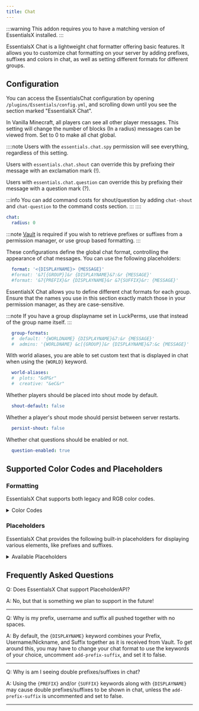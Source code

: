 ```yaml
---
title: Chat
---
```

:::warning
This addon requires you to have a matching version of EssentialsX installed.
:::

EssentialsX Chat is a lightweight chat formatter offering basic features. It allows you to customize chat formatting on
your server by adding prefixes, suffixes and colors in chat, as well as setting different formats for different groups.

## Configuration
You can access the EssentialsChat configuration by opening `/plugins/Essentials/config.yml`, and scrolling down until
you see the section marked "EssentialsX Chat".

In Vanilla Minecraft, all players can see all other player messages. This setting will change the number of blocks (In
a radius) messages can be viewed from. Set to 0 to make all chat global.

::::note
Users with the `essentials.chat.spy` permission will see everything, regardless of this setting.

Users with `essentials.chat.shout` can override this by prefixing their message with an exclamation mark (!).

Users with `essentials.chat.question` can override this by prefixing their message with a question mark (?).

:::info
You can add command costs for shout/question by adding `chat-shout` and `chat-question` to the command costs section.
:::
::::

```yaml
chat:
  radius: 0
```

:::note
[Vault](https://github.com/milkbowl/Vault) is required if you wish to retrieve prefixes or suffixes from a permission manager, or use group based formatting.
:::

These configurations define the global chat format, controlling the appearance of chat messages. You can use the
following placeholders:

```yaml
  format: '<{DISPLAYNAME}> {MESSAGE}'
  #format: '&7[{GROUP}]&r {DISPLAYNAME}&7:&r {MESSAGE}'
  #format: '&7{PREFIX}&r {DISPLAYNAME}&r &7{SUFFIX}&r: {MESSAGE}'
```

EssentialsX Chat allows you to define different chat formats for each group. Ensure that the names you use in this
section exactly match those in your permission manager, as they are case-sensitive.

:::note
If you have a group displayname set in LuckPerms, use that instead of the group name itself.
:::

```yaml
  group-formats:
  #  default: '{WORLDNAME} {DISPLAYNAME}&7:&r {MESSAGE}'
  #  admins: '{WORLDNAME} &c[{GROUP}]&r {DISPLAYNAME}&7:&c {MESSAGE}'
```


With world aliases, you are able to set custom text that is displayed in chat when using the `{WORLD}` keyword.
```yaml
  world-aliases:
  #  plots: "&dP&r"
  #  creative: "&eC&r"
```

Whether players should be placed into shout mode by default.
```yaml
  shout-default: false
```

Whether a player's shout mode should persist between server restarts.
```yaml
  persist-shout: false
```

Whether chat questions should be enabled or not.
```yaml
  question-enabled: true
```

## Supported Color Codes and Placeholders

### Formatting

EssentialsX Chat supports both legacy and RGB color codes.

<details>
    <summary>
        Color Codes
    </summary>
    <div>
        <h2>Legacy Color Codes</h2>

        - `&0` - Black <br/>
        - `&1` - Dark Blue <br/>
        - `&2` - Dark Green <br/>
        - `&3` - Dark Aqua <br/>
        - `&4` - Dark Red <br/>
        - `&5` - Dark Purple <br/>
        - `&6` - Gold <br/>
        - `&7` - Gray <br/>
        - `&8` - Dark Gray <br/>
        - `&9` - Blue <br/>
        - `&a` - Green <br/>
        - `&b` - Aqua <br/>
        - `&c` - Red <br/>
        - `&d` - Light Purple <br/>
        - `&e` - Yellow <br/>
        - `&f` - White

        <h2>RGB Color Codes</h2>

        Format: `&#RRGGBB` (Example: `&#00FF00` for bright green)

    </div>


</details>

### Placeholders

EssentialsX Chat provides the following built-in placeholders for displaying various elements, like prefixes and
suffixes.

<details>
    <summary>
        Available Placeholders
    </summary>
    <div>
    - `{MESSAGE}` - The content of the chat message.<br/>
    - `{USERNAME}` - The sender's username.<br/>
    - `{DISPLAYNAME}` - The sender's display name.<br/>
    - `{NICKNAME}` - The sender's Essentials nickname. If the sender has no nickname, the username is shown.<br/>
    - `{PREFIX}` - The sender's prefix, supplied by a permissions plugin.<br/>
    - `{SUFFIX}` - The sender's suffix, supplied by a permissions plugin.<br/>
    - `{GROUP}` - The sender's primary group name, supplied by a permissions plugin.<br/>
    - `{WORLD}` - The world alias of the sender's current world. See the world-aliases section below for details.<br/>
    - `{WORLDNAME}` - The full name of the sender's current world.<br/>
    - `{SHORTWORLDNAME}` - The first character of the sender's current world.<br/>
    - `{TEAMNAME}` - The sender's scoreboard team name.<br/>
    - `{TEAMPREFIX}` - The sender's scoreboard team prefix.<br/>
    - `{TEAMSUFFIX}` - The sender's scoreboard team suffix.
    </div>
</details>


## Frequently Asked Questions

Q: Does EssentialsX Chat support PlaceholderAPI?

A: No, but that is something we plan to support in the future!

___

Q: Why is my prefix, username and suffix all pushed together with no spaces.

A: By default, the `{DISPLAYNAME}` keyword combines your Prefix, Username/Nickname, and Suffix together as it is received from Vault.
To get around this, you may have to change your chat format to use the keywords of your choice, uncomment `add-prefix-suffix`, and set it to false.

___

Q: Why is am I seeing double prefixes/suffixes in chat?

A: Using the `{PREFIX}` and/or `{SUFFIX}` keywords along with `{DISPLAYNAME}` may cause double prefixes/suffixes to be shown in chat, unless the `add-prefix-suffix` is uncommented and set to false.

___
